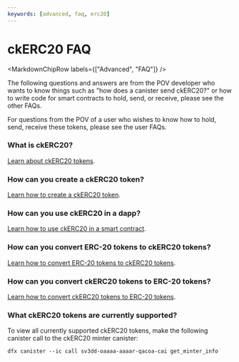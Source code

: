 ```yaml
---
keywords: [advanced, faq, erc20]
---
```



# ckERC20 FAQ

<MarkdownChipRow labels={["Advanced", "FAQ"]} />

The following questions and answers are from the POV developer who wants to know things such as "how does a canister send ckERC20?" or how to write code for smart contracts to hold, send, or receive, please see the other FAQs.

For questions from the POV of a user who wishes to know how to hold, send, receive these tokens, please see the user FAQs.

### What is ckERC20?

[Learn about ckERC20 tokens](docs/current/developer-docs/multi-chain/chain-key-tokens/ckerc20/overview#what-is-ckerc20).

### How can you create a ckERC20 token?

[Learn how to create a ckERC20 token](/docs/current/developer-docs/multi-chain/chain-key-tokens/ckerc20/creating-new-ckerc20).

### How can you use ckERC20 in a dapp?

[Learn how to use ckERC20 in a smart contract](/docs/current/developer-docs/multi-chain/chain-key-tokens/ckerc20/using-ckerc20-in-dapps).

### How can you convert ERC-20 tokens to ckERC20 tokens?

[Learn how to convert ERC-20 tokens to ckERC20 tokens](/docs/current/developer-docs/multi-chain/chain-key-tokens/ckerc20/making-transactions#converting-erc-20-tokens-to-ckerc20-tokens).

### How can you convert ckERC20 tokens to ERC-20 tokens?

[Learn how to convert ckERC20 tokens to ERC-20 tokens](/docs/current/developer-docs/multi-chain/chain-key-tokens/ckerc20/making-transactions#converting-ckerc20-tokens-to-erc-20-tokens).

### What ckERC20 tokens are currently supported?

To view all currently supported ckERC20 tokens, make the following canister call to the ckERC20 minter canister:

```
dfx canister --ic call sv3dd-oaaaa-aaaar-qacoa-cai get_minter_info
```